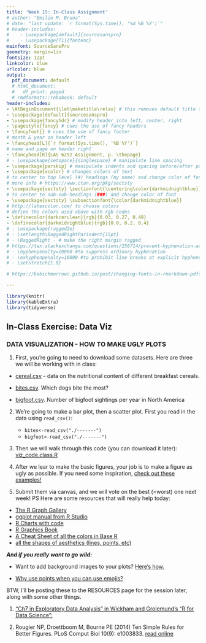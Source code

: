 ```yaml
---
title: 'Week 15: In-Class Assignment'
# author: "Emilio M. Bruna"
# date: "last update: `r format(Sys.time(), '%d %B %Y')`"
# header-includes:
#    - \usepackage[default]{sourcesanspro}
#    - \usepackage[T1]{fontenc}
mainfont: SourceSansPro
geometry: margin=1in
fontsize: 12pt
linkcolor: blue
urlcolor: blue
output:
  pdf_document: default
  # html_document:
  #   df_print: paged
  # rmdformats::robobook: default
header-includes:
- \AtBeginDocument{\let\maketitle\relax} # this removes default title section
- \usepackage[default]{sourcesanspro}
- \usepackage{fancyhdr} # modify header into left, center, right
- \pagestyle{fancy} # cues the use of fancy headers
- \fancyfoot{} # cues the use of fancy footer
# month & year on header left
- \fancyhead[L]{`r format(Sys.time(), '%B %Y')`} 
# name and page on header right
- \fancyhead[R]{LAS 6292 Assignment, p. \thepage} 
# - \usepackage{setspace}{singlespace} # manipulate line spacing 
- \usepackage{parskip} # manipulate indents and spacing before/after paragraphs 
- \usepackage{xcolor} # changes colors of text
# to center to top level (#) headings (my name) and change color of font
# more info # https://www.ctan.org/pkg/sectsty
- \usepackage{sectsty} \sectionfont{\centering\color{darkmidnightblue}}
# to center to sub-sub-headings (###) and change color of font
- \usepackage{sectsty} \subsectionfont{\color{darkmidnightblue}}
# http://latexcolor.com/ to choose colors
# define the colors used above with rgb codes
- \definecolor{darkcerulean}{rgb}{0.03, 0.27, 0.49}
- \definecolor{darkmidnightblue}{rgb}{0.0, 0.2, 0.4}
# - \usepackage{ragged2e}
# - \setlength\RaggedRightParindent{15pt}
# - \RaggedRight - # make the right margin ragged
# https://tex.stackexchange.com/questions/258714/prevent-hyphenation-across-lines-enforce-right-margin
# - \hyphenpenalty=10000 #to suppress ordinary hyphenation
# - \exhyphenpenalty=10000 #to prohibit line breaks at explicit hyphens.
# - \setstretch{1.0}

# https://babichmorrowc.github.io/post/changing-fonts-in-rmarkdown-pdfs/

---
```




```r
library(knitr)
library(kableExtra)
library(tidyverse)
```

## In-Class Exercise: Data Viz

### DATA VISUALIZATION - HOW TO MAKE UGLY PLOTS 

1) First, you're going to need to download some datasets. Here are three we will be working with in class: 

- [cereal.csv](https://raw.githubusercontent.com/BrunaLab/LAS6292_DataManagement/65fb8a791f18b7181fc6554f3bd7b206f5e71456/static/course-materials/class-sessions/15-dataviz/demo_datasets/cereal.csv) - data on the nutritional content of different breakfast cereals.

- [bites.csv](https://raw.githubusercontent.com/BrunaLab/LAS6292_DataManagement/65fb8a791f18b7181fc6554f3bd7b206f5e71456/static/course-materials/class-sessions/15-dataviz/demo_datasets/bites_summary.csv). Which dogs bite the most?

- [bigfoot.csv](https://raw.githubusercontent.com/BrunaLab/LAS6292_DataManagement/65fb8a791f18b7181fc6554f3bd7b206f5e71456/static/course-materials/class-sessions/15-dataviz/demo_datasets/annual_bigfoot.csv). Number of bigfoot sightings per year in North America


2) We're going to make a bar plot, then a scatter plot. First you read in the data using `read_csv()`:

      - `bites<-read_csv("./-------")`  
      - `bigfoot<-read_csv("./-------")`

3) Then we will walk through this code (you can download it later):   [viz_code.class.R](https://github.com/BrunaLab/LAS6292_DataManagement/blob/master/static/course-materials/class-sessions/15-dataviz/viz_code_class.R)


4) After we lear to make the basic figures, your job is to make a figure as ugly as possible. If you need some inspiration, [check out these examples!](https://twitter.com/drdrewsteen/status/1172547837046820864?s=12)

5) Submit them via canvas, and we will vote on the best (=worst) one next week!
PS Here are some resources that will really help today: 

- [The R Graph Gallery](https://r-graph-gallery.com/index.html)
- [ggplot manual from R Studio](https://ggplot2.tidyverse.org/index.html)
- [R Charts with code](https://r-charts.com/)
- [R Graphics Book](https://r-graphics.org/)
- [A Cheat Sheet of all the colors in Base R](http://www.stat.columbia.edu/~tzheng/files/Rcolor.pdf)
- [all the shapes of aesthetics (lines, points, etc)](https://ggplot2.tidyverse.org/articles/ggplot2-specs.html)

**_And if you really want to go wild: _**

- Want to add background images to your plots? [Here's how.](https://guangchuangyu.github.io/2018/04/setting-ggplot2-background-with-ggbackground/)

- [Why use points when you can use emojis?](https://www.emilhvitfeldt.com/post/2020-01-02-real-emojis-in-ggplot2/)


BTW, I'll be posting these to the RESOURCES page for the session later, along with some other things. 

1. [“Ch7 in Exploratory Data Analysis” in Wickham and Grolemund’s “R for Data Science”:](https://r4ds.had.co.nz/exploratory-data-analysis.html)  

2. Rougier NP, Droettboom M, Bourne PE (2014) Ten Simple Rules for Better Figures. PLoS Comput Biol 10(9): e1003833. [read online](https://journals.plos.org/ploscompbiol/article?id=10.1371/journal.pcbi.1003833)


